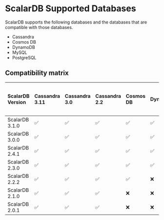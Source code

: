 # ScalarDB Supported Databases

ScalarDB supports the following databases and the databases that are compatible with those databases.
* Cassandra
* Cosmos DB
* DynamoDB
* MySQL
* PostgreSQL

## Compatibility matrix

| ScalarDB Version   | Cassandra 3.11 | Cassandra 3.0    | Cassandra 2.2   | Cosmos DB | DynamoDB  | MySQL 8.0  | MySQL 5.7  | PostgreSQL 13    | PostgreSQL 12   | PostgreSQL 11  | Oracle 19.0.0.0.ru-2021-04.rur-2021-04.r1 | Oracle 12.2.0.1.ru-2021-04.rur-2021-04.r1 | Oracle 12.1.0.2.v24   |
|:--------------------|:---------------|:-----------------|:----------------|:----------|:----------|:-----------|:-----------|:-----------------|:----------------|:---------------|-------------------------------------------|-------------------------------------------|-----------------------|
| ScalarDB 3.1.0 |  ✅  |  ✅  |  ✅  |  ✅  |  ✅  |  ✅  |  ✅  |  ✅  |  ✅  |  ✅  |  ✅  |  ✅  |  ✅  |
| ScalarDB 3.0.0 |  ✅  |  ✅  |  ✅  |  ✅  |  ✅  |  ✅  |  ✅  |  ✅  |  ✅  |  ✅  |  ✅  |  ✅  |  ✅  |
| ScalarDB 2.4.1 |  ✅  |  ✅  |  ✅  |  ✅  |  ✅  |  ❌  |  ❌  |  ❌  |  ❌  |  ❌  |  ❌  |  ❌  |  ❌  |
| ScalarDB 2.3.0 |  ✅  |  ✅  |  ✅  |  ✅  |  ✅  |  ❌  |  ❌  |  ❌  |  ❌  |  ❌  |  ❌  |  ❌  |  ❌  |
| ScalarDB 2.2.2 |  ✅  |  ✅  |  ✅  |  ✅  |  ❌  |  ❌  |  ❌  |  ❌  |  ❌  |  ❌  |  ❌  |  ❌  |  ❌  |
| ScalarDB 2.1.0 |  ✅  |  ✅  |  ✅  |  ❌  |  ❌  |  ❌  |  ❌  |  ❌  |  ❌  |  ❌  |  ❌  |  ❌  |  ❌  |
| ScalarDB 2.0.1 |  ✅  |  ✅  |  ✅  |  ❌  |  ❌  |  ❌  |  ❌  |  ❌  |  ❌  |  ❌  |  ❌  |  ❌  |  ❌  |
